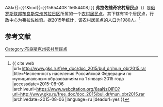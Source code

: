 {{Infobox Settlement
| official_name = 弗拉佐维奇农村居民点
| native_name = Влазовичское сельское поселение
| settlement_type = [[农村居民点|农村居民点]]
| subdivision_type = [[国家|国家]]
| subdivision_type1 = [[州_(俄罗斯)|州]]
| subdivision_type2 = [[区_(苏联)|区]]
| subdivision_name = {{RUS}}
| subdivision_name1 = [[布良斯克州|布良斯克州]]
| subdivision_name2 = [[苏拉日区|苏拉日区]]
| seat_type = 行政中心
| seat = 弗拉佐维奇
| population_as_of=2015
| population_footnotes = <ref name=stat />
| population_total = 1980
| coordinates_display = inline,title
| latd =  | latm =  | lats =  | latNS = N
| longd =  | longm =  | longs =  | longEW = E
| timezone = [[莫斯科时间|MSK]]
| utc_offset = +3
| blank_name = [[俄罗斯市政土地区划代码|OKTMO编码]]
| blank_info = [http://classif.spb.ru/classificators/view/tma.php?st{{=}}A&kr{{=}}1&kod{{=}}15654408 15654408]
}}
'''弗拉佐维奇农村居民点'''（{{lang-ru|Влазовичское сельское поселение}}）是[[俄罗斯联邦|俄罗斯联邦]][[布良斯克州|布良斯克州]][[苏拉日区|苏拉日区]]所属的一个[[农村居民点|农村居民点]]。其下辖有10个居民点，行政中心为弗拉佐维奇。据2015年统计，该农村居民点的人口为1980人。<ref name=stat>{{ cite web |url=http://www.gks.ru/free_doc/doc_2015/bul_dr/mun_obr2015.rar |title=Численность населения Российской Федерации по муниципальным образованиям на 1 января 2015 года |accessdate=2015-08-06 |archiveurl=https://www.webcitation.org/6aaNzOlFO?url=http://www.gks.ru/free_doc/doc_2015/bul_dr/mun_obr2015.rar |archivedate=2015-08-06 |language=ru |deadurl=yes }}</ref>

== 参考文献 ==
{{reflist}}

{{Russia-stub}}

[[Category:布良斯克州农村居民点|Category:布良斯克州农村居民点]]